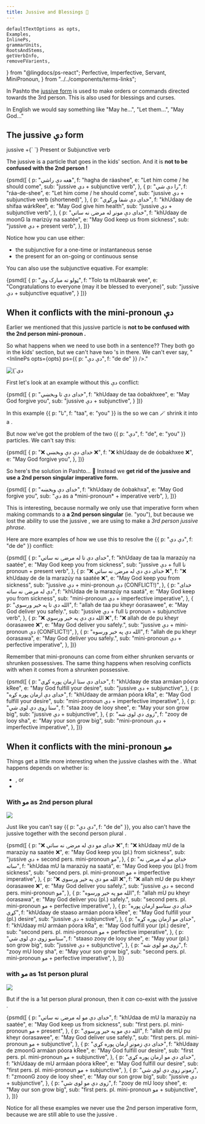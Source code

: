 ```yaml
---
title: Jussive and Blessings 🤲
---
```


    defaultTextOptions as opts,
    Examples,
    InlinePs,
    grammarUnits,
    RootsAndStems,
    getVerbInfo,
    removeFVarients,
} from "@lingdocs/ps-react";
    Perfective,
    Imperfective,
    Servant,
    MiniPronoun,
} from "../../components/terms-links";


In Pashto the [jussive form](https://en.wikipedia.org/wiki/Jussive_mood) is used to make orders or commands directed towards the 3rd person. This is also used for blessings and curses.

In English we would say something like "May he...", "Let them...", "May God..."

## The jussive دې form

<Formula>
    jussive <De /> +{` `}
    <Link to="/verbs/present-verbs/">Present</Link> or <Link to="/verbs/subjunctive-verbs/">Subjunctive</Link> verb
</Formula>

The jussive <De /> is a particle that goes in the <Link to="/phrase-structure/blocks-and-kids/#the-kids-section">kids' section</Link>. And it is **not to be confused with the 2nd person <MiniPronoun /> <De />!**

<Examples opts={opts}>
    {psmd([
        {
            p: "هغه دې راشي",
            f: "hagha de ráashee",
            e: "Let him come / he should come",
            sub: "jussive دې + subjunctive verb",
        },
        {
            p: "را دې شي",
            f: "ráa-de-shee",
            e: "Let him come / he should come",
            sub: "jussive دې + subjunctive verb (shortened)",
        },
        {
            p: "خدای دې شفا ورکړي",
            f: "khUdaay de shifaa wárkRee",
            e: "May God give him health",
            sub: "jussive دې + subjunctive verb",
        },
        {
            p: "خدای دې مونږ له مرضۍ نه ساتي",
            f: "khUdaay de moonG la marizúy na saatée",
            e: "May God keep us from sickness",
            sub: "jussive دې + present verb",
        },
    ])}
</Examples>

Notice how you can use either:

- the <Perfective /> subjunctive for a one-time or instantaneous sense
- the <Imperfective /> present for an on-going or continuous sense

You can also use the <Link to="/equatives/other-equatives/#subjunctive-equative">subjunctive equative</Link>. For example:

<Examples opts={opts}>
    {psmd([
        {
            p: "ټولو ته مبارک وي",
            f: "Tolo ta mUbaarak wee",
            e: "Congratulations to everyone (may it be blessed to everyone)",
            sub: "jussive دې + subjunctive equative",
        }
    ])}
</Examples>

## When it conflicts with the mini-pronoun دې

Earlier we mentioned that this jussive particle <De /> is **not to be confused with the 2nd person <Link to="\/pronouns/pronouns-mini/">mini-pronoun</Link> <De />.**

So what happens when we need to use both in a sentence?? They both go in the <Link to="/phrase-structure/blocks-and-kids/">kids' section</Link>, but we can't have two <De />'s in there. We can't ever say, "<InlinePs opts={opts} ps={{ p: "دې دې", f: "de de" }} />."

<div className="mb-3" style={{ maxWidth: "600px" }}>
    <img
        src={deCowboys}
        alt={`دې particles as cowboys saying, "This town aint big enough for the two of us...`}
        className="img-fluid"
    />
</div>

First let's look at an example without this دې conflict:

<Examples opts={opts}>
    {psmd([
        {
            p: "خدای دې تا وبخښي",
            f: "khUdaay de taa óobakhxee",
            e: "May God forgive you",
            sub: "jussive دې + subjunctive",
        }
    ])}
</Examples>

In this example <InlinePs opts={opts}>{{ p: "تا", f: "taa", e: "you" }}</InlinePs> is the <Servant /> so we can <Link to="/phrase-structure/shortening-vps/">🪄 shrink it</Link> into a <MiniPronoun /> <De />.

But now we've got the problem of the two <InlinePs opts={opts}>{{ p: "دې", f: "de", e: "you" }}</InlinePs> particles. We can't say this:

<Examples opts={opts}>
    {psmd([
        {
            p: "❌ خدای دې دې وبخښي ❌",
            f: "❌ khUdaay de de óobakhxee ❌",
            e: "May God forgive you",
        },
    ])}
</Examples>

So here's the solution in Pashto... 🥁 Instead we **get rid of the jussive <De /> and use a 2nd person singular <Link to="/verbs/imperative-verbs/">imperative</Link> form.**

<Examples opts={opts}>
    {psmd([
        {
            p: "خدای دې وبخښه",
            f: "khUdaay de óobakhxa",
            e: "May God forgive you",
            sub: "دې as a *mini-pronoun* + imperative verb",
        },
    ])}
</Examples>

This is interesting, because normally we only use that imperative form when making commands to a **a 2nd person singular** (ie. "you"), but because we lost the ability to use the jussive <De />, we are using to make a *3rd person jussive phrase*.

Here are more examples of how we use this to resolve the <InlinePs opts={opts}>{{ p: "دې دې", f: "de de" }}</InlinePs> conflict:

<Examples opts={opts}>
    {psmd([
        {
            p: "خدای دې تا له مرضۍ نه ساتي",
            f: "khUdaay de taa la marazúy na saatée",
            e: "May God keep you from sickness",
            sub: "jussive دې + full تا pronoun + present verb",
        },
        {
            p: "❌ خدای دې دې له مرضۍ نه ساتي ❌",
            f: "❌ khUdaay de de la marazúy na saatée ❌",
            e: "May God keep you from sickness",
            sub: "jussive دې + mini-pronoun دې (CONFLICT!)",
        },
        {
            p: "خدای دې له مرضۍ نه ساته",
            f: "khUdaa de la marazúy na saatá",
            e: "May God keep you from sickness",
            sub: "mini-pronoun دې + imperfective imperative",
        },
        {
            p: "الله دې تا په خیر ورسوي",
            f: "allah de taa pu kheyr óorasawee",
            e: "May God deliver you safely.",
            sub: "jussive دې + full تا pronoun + subjunctive verb",
        },
        {
            p: "❌ الله دې دې په خیر ورسوي ❌",
            f: "❌ allah de de pu kheyr óorasawee ❌",
            e: "May God deliver you safely.",
            sub: "jussive دې + mini-pronoun دې (CONFLICT!)",
        },
        {
            p: "الله دې په خیر ورسوه",
            f: "allah de pu kheyr óorasawa",
            e: "May God deliver you safely.",
            sub: "mini-pronoun دې + perfective imperative",
        },
    ])}
</Examples>

Remember that mini-pronouns can come from either shrunken servants or shrunken possessives. The same thing happens when resolving conflicts with <De /> when it comes from a shrunken possessive.

<Examples opts={opts}>
    {psmd([
        {
            p: "خدای دې ستا ارمان پوره کړي",
            f: "khUdaay de staa armáan póora kRee",
            e: "May God fulfill your desire",
            sub: "jussive دې + subjunctive",
        },
        {
            p: "خدای دې ارمان پوره کړه",
            f: "khUdaay de armáan póora kRa",
            e: "May God fulfill your desire",
            sub: "mini-pronoun دې + imperfective imperative",
        },
        {
            p: "ستا زوی دې لوی شي",
            f: "staa zooy de looy shee",
            e: "May your son grow big",
            sub: "jussive دې + subjunctive",
        },
        {
            p: "زوی دې لوی شه",
            f: "zooy de looy sha",
            e: "May your son grow big",
            sub: "mini-pronoun دې + imperfective imperative",
        },
    ])}
</Examples>

## When it conflicts with the mini-pronoun مو

Things get a little more interesting when the jussive <De /> clashes with the <MiniPronoun /> <MU />. What happens depends on whether <MU /> is:
 - <MU e="us/our - 1st person plural" />, or
 - <MU e="you/your - 2nd person plural" />

### With مو as 2nd person plural

<div className="mb-3" style={{ maxWidth: "600px" }}>
    <img
        src={deMuCowboysNotOk}
        className="img-fluid"
    />
</div>

Just like you can't say <InlinePs opts={opts}>{{ p: "دې دې", f: "de de" }}</InlinePs>, you also can't have the jussive <De /> together with the second person plural <MU e="you, your" />.

<Examples opts={opts}>
    {psmd([
        {
            p: "❌ خدای مو دې له مرضۍ نه ساتي ❌",
            f: "❌ khUdaay mU de la marazúy na saatée ❌",
            e: "May God keep you (pl.) from sickness",
            sub: "jussive دې + second pers. mini-pronoun مو",
        },
        {
            p: "خدای مو له مرضۍ نه ساته",
            f: "khUdaa mU la marazúy na saatá",
            e: "May God keep you (pl.) from sickness",
            sub: "second pers. pl. mini-pronoun مو + imperfective imperative",
        },
        {
            p: "❌ الله مو دې په خیر ورسوي ❌",
            f: "❌ allah mU de pu kheyr óorasawee ❌",
            e: "May God deliver you safely.",
            sub: "jussive دې + second pers. mini-pronoun مو",
        },
        {
            p: "الله مو په خیر ورسوه",
            f: "allah mU pu kheyr óorasawa",
            e: "May God deliver you (pl.) safely.",
            sub: "second pers. pl. mini-pronoun مو + perfective imperative",
        },
        {
            p: "خدای دې ستاسو ارمان پوره کړي",
            f: "khUdaay de staaso armáan póora kRee",
            e: "May God fulfill your (pl.) desire",
            sub: "jussive دې + subjunctive",
        },
        {
            p: "خدای مو ارمان پوره کړه",
            f: "khUdaay mU armáan póora kRa",
            e: "May God fulfill your (pl.) desire",
            sub: "second pers. pl. mini-pronoun مو + perfective imperative",
        },
        {
            p: "ستاسو زوی دې لوی شي",
            f: "staaso zooy de looy shee",
            e: "May your (pl.) son grow big",
            sub: "jussive دې + subjunctive",
        },
        {
            p: "زوی مو لوی شه",
            f: "zooy mU looy sha",
            e: "May your son grow big",
            sub: "second pers. pl. mini-pronoun مو + perfective imperative",
        },
    ])}
</Examples>

### with مو as 1st person plural

<div className="mb-3" style={{ maxWidth: "600px" }}>
    <img
        src={deMuCowboysOk}
        className="img-fluid"
    />
</div>

But if the is a 1st person plural pronoun, then it *can* co-exist with the jussive <De />.

<Examples opts={opts}>
    {psmd([
        {
            p: "خدای دې مو له مرضۍ نه ساتي",
            f: "khUdaa de mU la marazúy na saatée",
            e: "May God keep us from sickness",
            sub: "first pers. pl. mini-pronoun مو + present",
        },
        {
            p: "الله دې مو په خیر ورسوي",
            f: "allah de mU pu kheyr óorasawee",
            e: "May God deliver use safely.",
            sub: "first pers. pl. mini-pronoun مو + subjunctive",
        },
        {
            p: "خدای دې زمونږ ارمان پوره کړي",
            f: "khUdaay de zmoonG armáan póora kRee",
            e: "May God fulfill our desire",
            sub: "first pers. pl. mini-pronoun مو + subjunctive",
        },
        {
            p: "خدای دې مو ارمان پوره کړي",
            f: "khUdaay de mU armáan póora kRee",
            e: "May God fulfill our desire",
            sub: "first pers. pl. mini-pronoun مو + subjunctive",
        },
        {
            p: "زمونږ زوی دې لوی شي",
            f: "zmoonG zooy de looy shee",
            e: "May our son grow big",
            sub: "jussive دې + subjunctive",
        },
        {
            p: "زوی دې مو لوی شي",
            f: "zooy de mU looy shee",
            e: "May our son grow big",
            sub: "first pers. pl. mini-pronoun مو + subjunctive",
        },
    ])}
</Examples>

Notice for all these examples we never use the 2nd person imperative form, because we are still able to use the jussive <De />.

